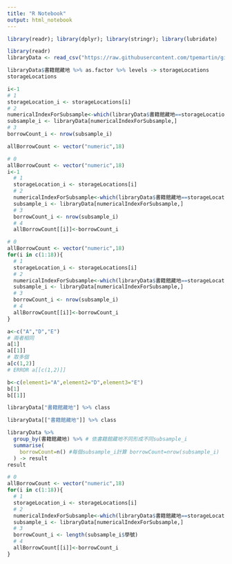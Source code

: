 ```yaml
---
title: "R Notebook"
output: html_notebook
---
```


```r
library(readr); library(dplyr); library(stringr); library(lubridate)
```

```r
library(readr)
libraryData <- read_csv("https://raw.githubusercontent.com/tpemartin/github-data/master/library100_102.csv")
```

```r
libraryData$書籍館藏地 %>% as.factor %>% levels -> storageLocations
storageLocations
```

```r
i<-1
# 1
storageLocation_i <- storageLocations[i] 
# 2
numericalIndexForSubsample<-which(libraryData$書籍館藏地==storageLocation_i)
subsample_i <- libraryData[numericalIndexForSubsample,]
# 3
borrowCount_i <- nrow(subsample_i)
```

```r
allBorrowCount <- vector("numeric",18)
```

```r
# 0
allBorrowCount <- vector("numeric",18)
i<-1
  # 1
  storageLocation_i <- storageLocations[i] 
  # 2
  numericalIndexForSubsample<-which(libraryData$書籍館藏地==storageLocation_i)
  subsample_i <- libraryData[numericalIndexForSubsample,]
  # 3
  borrowCount_i <- nrow(subsample_i)
  # 4
  allBorrowCount[[i]]<-borrowCount_i
```

```r
# 0
allBorrowCount <- vector("numeric",18)
for(i in c(1:18)){
  # 1
  storageLocation_i <- storageLocations[i] 
  # 2
  numericalIndexForSubsample<-which(libraryData$書籍館藏地==storageLocation_i)
  subsample_i <- libraryData[numericalIndexForSubsample,]
  # 3
  borrowCount_i <- nrow(subsample_i)
  # 4
  allBorrowCount[[i]]<-borrowCount_i  
}
```

```r
a<-c("A","D","E")
# 兩者相同
a[1]
a[[1]]
# 取多個
a[c(1,2)]
# ERROR a[[c(1,2)]]
```

```r
b<-c(element1="A",element2="D",element3="E")
b[1]
b[[1]]
```

```r
libraryData["書籍館藏地"] %>% class

libraryData[["書籍館藏地"]] %>% class
```

```r
libraryData %>%
  group_by(書籍館藏地) %>% # 依書籍館藏地不同形成不同subsample_i
  summarise(
    borrowCount=n() #每個subsample_i計算 borrowCount=nrow(subsample_i)
  ) -> result
result 
```

```r
# 0
allBorrowCount <- vector("numeric",18)
for(i in c(1:18)){
  # 1
  storageLocation_i <- storageLocations[i] 
  # 2
  numericalIndexForSubsample<-which(libraryData$書籍館藏地==storageLocation_i)
  subsample_i <- libraryData[numericalIndexForSubsample,]
  # 3
  borrowCount_i <- length(subsample_i$學號)
  # 4
  allBorrowCount[[i]]<-borrowCount_i  
}
```

